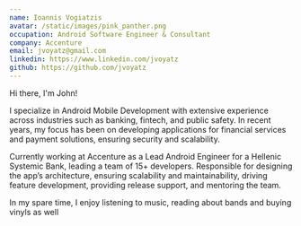 ```yaml
---
name: Ioannis Vogiatzis
avatar: /static/images/pink_panther.png
occupation: Android Software Engineer & Consultant
company: Accenture
email: jvoyatz@gmail.com
linkedin: https://www.linkedin.com/jvoyatz
github: https://github.com/jvoyatz
---
```


Hi there, I'm John!

I specialize in Android Mobile Development with extensive experience across industries such as banking, fintech, and public safety. In recent years, my focus has been on developing applications for financial services and payment solutions, ensuring security and scalability.

Currently working at Accenture as a Lead Android Engineer for a Hellenic Systemic Bank, leading a team of 15+ developers. Responsible for designing the app’s architecture, ensuring scalability and maintainability, driving feature development, providing release support, and mentoring the team.

In my spare time, I enjoy listening to music, reading about bands and buying vinyls as well